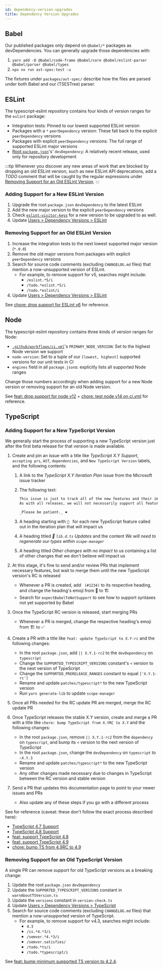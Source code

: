 ```yaml
---
id: dependency-version-upgrades
title: Dependency Version Upgrades
---
```


## Babel

Our published packages only depend on `@babel/*` packages as devDependencies.
You can generally upgrade those dependencies with:

1. `yarn add -D @babel/code-frame @babel/core @babel/eslint-parser @babel/parser @babel/types`
2. `npx nx run ast-spec:test -u`

The fixtures under `packages/ast-spec/` describe how the files are parsed under both Babel and our (TSESTree) parser.

## ESLint

The typescript-eslint repository contains four kinds of version ranges for the `eslint` package:

- Integration tests: Pinned to our lowest supported ESLint version
- Packages with a `*` `peerDependency` version: These fall back to the explicit `peerDependency` versions
- Packages with explicit `peerDependency` versions: The full range of supported ESLint major versions
- [Root `package.json`](https://github.com/typescript-eslint/typescript-eslint/blob/main/package.json)'s' `devDependency`: A relatively recent release, used only for repository development

:::tip
Whenever you discover any new areas of work that are blocked by dropping an old ESLint version, such as new ESLint API deprecations, add a _TODO_ comment that will be caught by the regular expressions under [Removing Support for an Old ESLint Version](#removing-support-for-an-old-eslint-version).
:::

### Adding Support for a New ESLint Version

1. Upgrade the root `package.json` `devDependency` to the latest ESLint
1. Add the new major version to the explicit `peerDependency` versions
1. Check [`eslint-visitor-keys`](https://www.npmjs.com/package/eslint-visitor-keys) for a new version to be upgraded to as well.
1. Update [Users > Dependency Versions > ESLint](../users/Dependency_Versions.mdx#eslint)

### Removing Support for an Old ESLint Version

1. Increase the integration tests to the next lowest supported major version (`*.0.0`)
1. Remove the old major versions from packages with explicit `peerDependency` versions
1. Search for source code comments (excluding `CHANGELOG.md` files) that mention a now-unsupported version of ESLint.
   - For example, to remove support for v5, searches might include:
     - `/eslint.*5/i`
     - `/todo.*eslint.*5/i`
     - `/todo.*eslint/i`
1. Update [Users > Dependency Versions > ESLint](../users/Dependency_Versions.mdx#eslint)

See [chore: drop support for ESLint v6](https://github.com/typescript-eslint/typescript-eslint/pull/5972) for reference.

## Node

The typescript-eslint repository contains three kinds of version ranges for Node:

- [`.github/workflows/ci.yml`](https://github.com/typescript-eslint/typescript-eslint/blob/main/.github/workflows/ci.yml)'s `PRIMARY_NODE_VERSION`: Set to the highest Node version we support
- `node-version`: Set to a tuple of our `[lowest, highest]` supported versions for our unit tests in CI
- `engines` field in all `package.json`s: explicitly lists all supported Node ranges

Change those numbers accordingly when adding support for a new Node version or removing support for an old Node version.

See [feat: drop support for node v12](https://github.com/typescript-eslint/typescript-eslint/pull/5918) + [chore: test node v14 on ci.yml](https://github.com/typescript-eslint/typescript-eslint/pull/5512) for reference.

## TypeScript

### Adding Support for a New TypeScript Version

We generally start the process of supporting a new TypeScript version just after the first beta release for that version is made available.

1. Create and pin an issue with a title like _TypeScript X.Y Support_, `accepting prs`, `AST`, `dependencies`, and `New TypeScript Version` labels, and the following contents:

   1. A link to the _TypeScript X.Y Iteration Plan_ issue from the Microsoft issue tracker
   2. The following text:

      ```md
      This issue is just to track all of the new features and their implementation state in this project.
      As with all releases, we will not necessarily support all features until closer to the full release when everything the features are stabilised.

      _Please be patient._ ❤️
      ```

   3. A heading starting with `🔲 ` for each new TypeScript feature called out in the iteration plan that will impact us
   4. A heading titled _🔲 `lib.d.ts` Updates_ and the content _We will need to regenerate our types within `scope-manager`_
   5. A heading titled _Other changes with no impact to us_ containing a list of other changes that we don't believe will impact us

1. At this stage, it's fine to send and/or review PRs that implement necessary features, but wait to merge them until the new TypeScript version's RC is released
   - Whenever a PR is created, add ` (#1234)` to its respective heading, and change the heading's emoji from 🔲 to 🏗
   - Search for `expectBabelToNotSupport` to see how to support syntaxes not yet supported by Babel
1. Once the TypeScript RC version is released, start merging PRs
   - Whenever a PR is merged, change the respective heading's emoji from 🏗 to ✅
1. Create a PR with a title like `feat: update TypeScript to X.Y-rc` and the following changes:
   - In the root `package.json`, add `|| X.Y.1-rc2` to the `devDependency` on `typescript`
   - Change the `SUPPORTED_TYPESCRIPT_VERSIONS` constant's `<` version to the next version of TypeScript
   - Change the `SUPPORTED_PRERELEASE_RANGES` constant to equal `['X.Y.1-rc']`
   - Rename and update `patches/typescript*` to the new TypeScript version
   - Run `yarn generate-lib` to update `scope-manager`
1. Once all PRs needed for the RC update PR are merged, merge the RC update PR
1. Once TypeScript releases the stable X.Y version, create and merge a PR with a title like `chore: bump TypeScript from X.YRC to X.Y` and the following changes:
   - In the root `package.json`, remove `|| X.Y.1-rc2` from the `dependency` on `typescript`, and bump its `<` version to the next version of TypeScript
   - In the root `package.json`, change the `devDependency` on `typescript` to `~X.Y.3`
   - Rename and update `patches/typescript*` to the new TypeScript version
   - Any other changes made necessary due to changes in TypeScript between the RC version and stable version
1. Send a PR that updates this documentation page to point to your newer issues and PRs
   - Also update any of these steps if you go with a different process

See for reference (caveat: these don't follow the exact process described here):

- [TypeScript 4.7 Support](https://github.com/typescript-eslint/typescript-eslint/issues/4800)
- [TypeScript 4.8 Support](https://github.com/typescript-eslint/typescript-eslint/issues/5227)
- [feat: support TypeScript 4.8](https://github.com/typescript-eslint/typescript-eslint/pull/5551)
- [feat: support TypeScript 4.9](https://github.com/typescript-eslint/typescript-eslint/pull/5716)
- [chore: bump TS from 4.9RC to 4.9](https://github.com/typescript-eslint/typescript-eslint/commit/a40a311bb52a2b1cfac43851b201f8cfc96c8d5d)

### Removing Support for an Old TypeScript Version

A single PR can remove support for old TypeScript versions as a breaking change:

1. Update the root `package.json` `devDependency`
1. Update the `SUPPORTED_TYPESCRIPT_VERSIONS` constant in `warnAboutTSVersion.ts`
1. Update the `versions` constant in `version-check.ts`
1. Update [Users > Dependency Versions > TypeScript](../users/Dependency_Versions.mdx#typescript)
1. Search for source code comments (excluding `CHANGELOG.md` files) that mention a now-unsupported version of TypeScript.
   - For example, to remove support for v4.3, searches might include:
     - `4.3`
     - `/is.*4.*3/i`
     - `/semver.*4.*3/i`
     - `/semver.satisfies/`
     - `/todo.*ts/i`
     - `/todo.*typescript/i`

See [feat: bump minimum supported TS version to 4.2.4](https://github.com/typescript-eslint/typescript-eslint/pull/5915).
